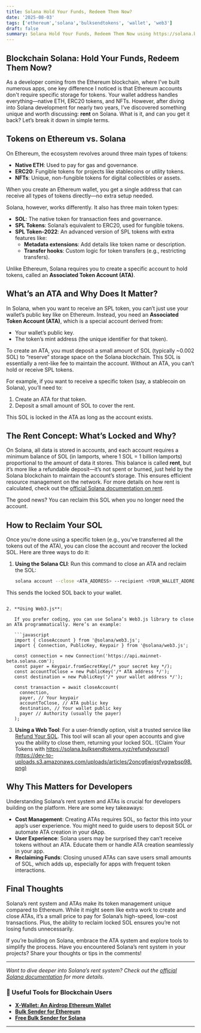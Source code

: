 ```yaml
---
title: Solana Hold Your Funds, Redeem Them Now?
date: '2025-08-03'
tags: ['ethereum','solana','bulksendtokens', 'wallet', 'web3']
draft: false
summary: Solana Hold Your Funds, Redeem Them Now using https://solana.bulksendtokens.xyz/refundyoursol.
---
```


## Blockchain Solana: Hold Your Funds, Redeem Them Now?

As a developer coming from the Ethereum blockchain, where I've built numerous apps, one key difference I noticed is that Ethereum accounts don't require specific storage for tokens. Your wallet address handles everything—native ETH, ERC20 tokens, and NFTs. However, after diving into Solana development for nearly two years, I’ve discovered something unique and worth discussing: **rent** on Solana. What is it, and can you get it back? Let’s break it down in simple terms.

## Tokens on Ethereum vs. Solana

On Ethereum, the ecosystem revolves around three main types of tokens:
- **Native ETH**: Used to pay for gas and governance.
- **ERC20**: Fungible tokens for projects like stablecoins or utility tokens.
- **NFTs**: Unique, non-fungible tokens for digital collectibles or assets.

When you create an Ethereum wallet, you get a single address that can receive all types of tokens directly—no extra setup needed.

Solana, however, works differently. It also has three main token types:
- **SOL**: The native token for transaction fees and governance.
- **SPL Tokens**: Solana’s equivalent to ERC20, used for fungible tokens.
- **SPL Token-2022**: An advanced version of SPL tokens with extra features like:
  - **Metadata extensions**: Add details like token name or description.
  - **Transfer hooks**: Custom logic for token transfers (e.g., restricting transfers).

Unlike Ethereum, Solana requires you to create a specific account to hold tokens, called an **Associated Token Account (ATA)**.

## What’s an ATA and Why Does It Matter?

In Solana, when you want to receive an SPL token, you can’t just use your wallet’s public key like on Ethereum. Instead, you need an **Associated Token Account (ATA)**, which is a special account derived from:
- Your wallet’s public key.
- The token’s mint address (the unique identifier for that token).

To create an ATA, you must deposit a small amount of SOL (typically ~0.002 SOL) to “reserve” storage space on the Solana blockchain. This SOL is essentially a rent-like fee to maintain the account. Without an ATA, you can’t hold or receive SPL tokens.

For example, if you want to receive a specific token (say, a stablecoin on Solana), you’ll need to:
1. Create an ATA for that token.
2. Deposit a small amount of SOL to cover the rent.

This SOL is locked in the ATA as long as the account exists.

## The Rent Concept: What’s Locked and Why?

On Solana, all data is stored in accounts, and each account requires a minimum balance of SOL (in lamports, where 1 SOL = 1 billion lamports) proportional to the amount of data it stores. This balance is called **rent**, but it’s more like a refundable deposit—it’s not spent or burned, just held by the Solana blockchain to maintain the account’s storage. This ensures efficient resource management on the network. For more details on how rent is calculated, check out the [official Solana documentation on rent](https://solana.com/de/docs/core/accounts#rent).




The good news? You can reclaim this SOL when you no longer need the account.

## How to Reclaim Your SOL

Once you’re done using a specific token (e.g., you’ve transferred all the tokens out of the ATA), you can close the account and recover the locked SOL. Here are three ways to do it:

1. **Using the Solana CLI**:
   Run this command to close an ATA and reclaim the SOL:
   ```bash
   solana account --close <ATA_ADDRESS> --recipient <YOUR_WALLET_ADDRESS>
This sends the locked SOL back to your wallet.
```

2. **Using Web3.js**:

   If you prefer coding, you can use Solana’s Web3.js library to close an ATA programmatically. Here’s an example:

   ```javascript
   import { closeAccount } from '@solana/web3.js';
   import { Connection, PublicKey, Keypair } from '@solana/web3.js';

   const connection = new Connection('https://api.mainnet-beta.solana.com');
   const payer = Keypair.fromSecretKey(/* your secret key */);
   const accountToClose = new PublicKey('/* ATA address */');
   const destination = new PublicKey('/* your wallet address */');

   const transaction = await closeAccount(
     connection,
     payer, // Your keypair
     accountToClose, // ATA public key
     destination, // Your wallet public key
     payer // Authority (usually the payer)
   );
```
3. **Using a Web Tool**:
For a user-friendly option, visit a trusted service like [Refund Your SOL](https://solana.bulksendtokens.xyz/claimyoursol). This tool will scan all your open accounts and give you the ability to close them, returning your locked SOL.
![Claim Your Tokens with https://solana.bulksendtokens.xyz/refundyoursol](https://dev-to-uploads.s3.amazonaws.com/uploads/articles/2oncg6wigsfyggwbsp98.png)

## Why This Matters for Developers

Understanding Solana’s rent system and ATAs is crucial for developers building on the platform. Here are some key takeaways:

- **Cost Management**: Creating ATAs requires SOL, so factor this into your app’s user experience. You might need to guide users to deposit SOL or automate ATA creation in your dApp.
- **User Experience**: Solana users may be surprised they can’t receive tokens without an ATA. Educate them or handle ATA creation seamlessly in your app.
- **Reclaiming Funds**: Closing unused ATAs can save users small amounts of SOL, which adds up, especially for apps with frequent token interactions.

## Final Thoughts

Solana’s rent system and ATAs make its token management unique compared to Ethereum. While it might seem like extra work to create and close ATAs, it’s a small price to pay for Solana’s high-speed, low-cost transactions. Plus, the ability to reclaim locked SOL ensures you’re not losing funds unnecessarily.

If you’re building on Solana, embrace the ATA system and explore tools to simplify the process. Have you encountered Solana’s rent system in your projects? Share your thoughts or tips in the comments!

---

*Want to dive deeper into Solana’s rent system? Check out the [official Solana documentation](https://solana.com/de/docs/core/accounts#rent) for more details.*

### 🌟 Useful Tools for Blockchain Users

- **[X-Wallet: An Airdrop Ethereum Wallet](https://codecanyon.net/item/xwallet-an-airdrop-ethereum-wallet/50663324)**
- **[Bulk Sender for Ethereum](https://bulksendtokens.xyz/)**
- **[Free Bulk Sender for Solana](https://solana.bulksendtokens.xyz/)**

---